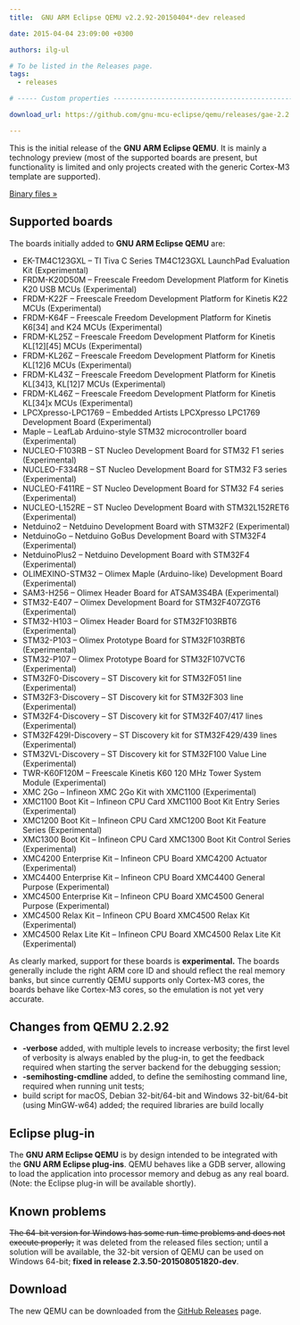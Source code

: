 ```yaml
---
title:  GNU ARM Eclipse QEMU v2.2.92-20150404*-dev released

date: 2015-04-04 23:09:00 +0300

authors: ilg-ul

# To be listed in the Releases page.
tags:
  - releases

# ----- Custom properties -----------------------------------------------------

download_url: https://github.com/gnu-mcu-eclipse/qemu/releases/gae-2.2.92-20150404/

---
```


This is the initial release of the **GNU ARM Eclipse QEMU**. It is mainly a technology preview (most of the supported boards are present, but functionality is limited and only projects created with the generic Cortex-M3 template are supported).

<!-- truncate -->

<p><a href={frontMatter.download_url}>Binary files »</a></p>

## Supported boards

The boards initially added to **GNU ARM Eclipse QEMU** are:

* EK-TM4C123GXL – TI Tiva C Series TM4C123GXL LaunchPad Evaluation Kit (Experimental)
* FRDM-K20D50M – Freescale Freedom Development Platform for Kinetis K20 USB MCUs (Experimental)
* FRDM-K22F – Freescale Freedom Development Platform for Kinetis K22 MCUs (Experimental)
* FRDM-K64F – Freescale Freedom Development Platform for Kinetis K6[34] and K24 MCUs (Experimental)
* FRDM-KL25Z – Freescale Freedom Development Platform for Kinetis KL[12][45] MCUs (Experimental)
* FRDM-KL26Z – Freescale Freedom Development Platform for Kinetis KL[12]6 MCUs (Experimental)
* FRDM-KL43Z – Freescale Freedom Development Platform for Kinetis KL[34]3, KL[12]7 MCUs (Experimental)
* FRDM-KL46Z – Freescale Freedom Development Platform for Kinetis KL[34]x MCUs (Experimental)
* LPCXpresso-LPC1769 – Embedded Artists LPCXpresso LPC1769 Development Board (Experimental)
* Maple – LeafLab Arduino-style STM32 microcontroller board (Experimental)
* NUCLEO-F103RB – ST Nucleo Development Board for STM32 F1 series (Experimental)
* NUCLEO-F334R8 – ST Nucleo Development Board for STM32 F3 series (Experimental)
* NUCLEO-F411RE – ST Nucleo Development Board for STM32 F4 series (Experimental)
* NUCLEO-L152RE – ST Nucleo Development Board with STM32L152RET6 (Experimental)
* Netduino2 – Netduino Development Board with STM32F2 (Experimental)
* NetduinoGo – Netduino GoBus Development Board with STM32F4 (Experimental)
* NetduinoPlus2 – Netduino Development Board with STM32F4 (Experimental)
* OLIMEXINO-STM32 – Olimex Maple (Arduino-like) Development Board (Experimental)
* SAM3-H256 – Olimex Header Board for ATSAM3S4BA (Experimental)
* STM32-E407 – Olimex Development Board for STM32F407ZGT6 (Experimental)
* STM32-H103 – Olimex Header Board for STM32F103RBT6 (Experimental)
* STM32-P103 – Olimex Prototype Board for STM32F103RBT6 (Experimental)
* STM32-P107 – Olimex Prototype Board for STM32F107VCT6 (Experimental)
* STM32F0-Discovery – ST Discovery kit for STM32F051 line (Experimental)
* STM32F3-Discovery – ST Discovery kit for STM32F303 line (Experimental)
* STM32F4-Discovery – ST Discovery kit for STM32F407/417 lines (Experimental)
* STM32F429I-Discovery – ST Discovery kit for STM32F429/439 lines (Experimental)
* STM32VL-Discovery – ST Discovery kit for STM32F100 Value Line (Experimental)
* TWR-K60F120M – Freescale Kinetis K60 120 MHz Tower System Module (Experimental)
* XMC 2Go – Infineon XMC 2Go Kit with XMC1100 (Experimental)
* XMC1100 Boot Kit – Infineon CPU Card XMC1100 Boot Kit Entry Series (Experimental)
* XMC1200 Boot Kit – Infineon CPU Card XMC1200 Boot Kit Feature Series (Experimental)
* XMC1300 Boot Kit – Infineon CPU Card XMC1300 Boot Kit Control Series (Experimental)
* XMC4200 Enterprise Kit – Infineon CPU Board XMC4200 Actuator (Experimental)
* XMC4400 Enterprise Kit – Infineon CPU Board XMC4400 General Purpose (Experimental)
* XMC4500 Enterprise Kit – Infineon CPU Board XMC4500 General Purpose (Experimental)
* XMC4500 Relax Kit – Infineon CPU Board XMC4500 Relax Kit (Experimental)
* XMC4500 Relax Lite Kit – Infineon CPU Board XMC4500 Relax Lite Kit (Experimental)

As clearly marked, support for these boards is **experimental.** The boards generally include the right ARM core ID and should reflect the real memory banks, but since currently QEMU supports only Cortex-M3 cores, the boards behave like Cortex-M3 cores, so the emulation is not yet very accurate.

## Changes from QEMU 2.2.92

* **-verbose** added, with multiple levels to increase verbosity; the first level of verbosity is always enabled by the plug-in, to get the feedback required when starting the server backend for the debugging session;
* **-semihosting-cmdline** added, to define the semihosting command line, required when running unit tests;
* build script for macOS, Debian 32-bit/64-bit and Windows 32-bit/64-bit (using MinGW-w64) added; the required libraries are build locally

## Eclipse plug-in

The **GNU ARM Eclipse QEMU** is by design intended to be integrated with the **GNU ARM Eclipse plug-ins**. QEMU behaves like a GDB server, allowing to load the application into processor memory and debug as any real board. (Note: the Eclipse plug-in will be available shortly).

## Known problems

<del>The 64-bit version for Windows has some run-time problems and does not execute properly;</del> it was deleted from the released files section; until a solution will be available, the 32-bit version of QEMU can be used on Windows 64-bit; **fixed in release 2.3.50-201508051820-dev**.

## Download

The new QEMU can be downloaded from the [GitHub Releases](https://github.com/gnu-mcu-eclipse/qemu/releases/tag/gae-2.2.92-20150404) page.

